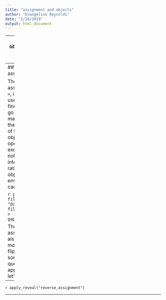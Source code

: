 ---
title: "assignment and objects"
author: "Evangeline Reynolds"
date: "2/16/2019"
output: html_document
---


---
name: objectsandassigment
## Notes on "Assignment"

R is an "object-oriented" programming language, which means that you can save (come back to language here).  In this tutorial, you've seen a lot of pipelines where no "object" is saved to memory.  This is not very typical of R programming, but does lend itself to demonstrating the logic with this flipbook.  Sometimes you might find it useful to save your transformed data as an object and use that object later on. Here is an example where instead of piping the manipulated data into the plot, I create a new object.  I then declare the "global" data for the ggplot to be gapminder_2007_oceania.  The assignment operator is `<-`.

```{r, fig.height=3}
gapminder_2007_oceania <- gapminder %>% 
  filter(continent == "Oceania") %>% 
  filter(year == 2007)

gapminder_2007_oceania
```

---
## Reverse assignment?

The "reverse assignment operator," `->`, is also possible to use.  Beginners might find it more natural to go throught manipulation steps and then assign the result of the pipeline to an object, which this operator allows.  If you execute all the code, nothing will print in the interactive session, rather, you will have an object in your global environment that you can use in the future.  


```{r reverse_assignment, fig.height=3 , comment = " ", eval=T, echo=F}
gapminder %>%
  filter(continent == "Oceania") %>%
  filter(year == 2007) -> 
gapminder_2007_oceania
```

The reverse assignment operator also happens to be more ameanable to the flipbook style, though some programmers question its use's appropriateness.  Still, let's see this in action. 

---

`r apply_reveal("reverse_assignment")`

---